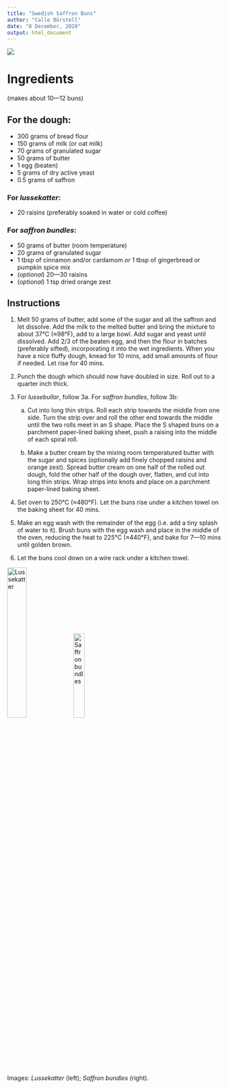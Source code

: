 ```yaml
---
title: "Swedish Saffron Buns"
author: "Calle Börstell"
date: "8 December, 2020"
output: html_document
---
```


![](./lussetitle.jpeg)

# Ingredients
(makes about 10—12 buns)

## For the dough:
* 300 grams of bread flour
* 150 grams of milk (or oat milk)
* 70 grams of granulated sugar
* 50 grams of butter
* 1 egg (beaten)
* 5 grams of dry active yeast
* 0.5 grams of saffron

### For _lussekatter_:
* 20 raisins (preferably soaked in water or cold coffee)

### For _saffron bundles_:
* 50 grams of butter (room temperature)
* 20 grams of granulated sugar
* 1 tbsp of cinnamon and/or cardamom *or* 1 tbsp of gingerbread or pumpkin spice mix
* (_optional_) 20—30 raisins
* (_optional_) 1 tsp dried orange zest

## Instructions

1. Melt 50 grams of butter, add some of the sugar and all the saffron and let dissolve. Add the milk to the melted butter and bring the mixture to about 37°C (≈98°F), add to a large bowl. Add sugar and yeast until dissolved. Add 2/3 of the beaten egg, and then the flour in batches (preferably sifted), incorporating it into the wet ingredients. When you have a nice fluffy dough, knead for 10 mins, add small amounts of flour if needed. Let rise for 40 mins. 

2. Punch the dough which should now have doubled in size. Roll out to a quarter inch thick.

3. For _lussebullar_, follow 3a. For _saffron bundles_, follow 3b:

   a. Cut into long thin strips. Roll each strip towards the middle from one side. Turn the strip over and roll the other end towards the middle until the two rolls meet in an S shape. Place the S shaped buns on a parchment paper-lined baking sheet, push a raising into the middle of each spiral roll.

   b. Make a butter cream by the mixing room temperatured butter with the sugar and spices (optionally add finely chopped raisins and orange zest). Spread butter cream on one half of the rolled out dough, fold the other half of the dough over, flatten, and cut into long thin strips. Wrap strips into knots and place on a parchment paper-lined baking sheet.

4. Set oven to 250°C (≈480°F). Let the buns rise under a kitchen towel on the baking sheet for 40 mins.  

5. Make an egg wash with the remainder of the egg (i.e. add a tiny splash of water to it). Brush buns with the egg wash and place in the middle of the oven, reducing the heat to 225°C (≈440°F), and bake for 7—10 mins until golden brown.

6. Let the buns cool down on a wire rack under a kitchen towel.

![Lussekatter](./lussekatter.jpeg){width=30%}   ![Saffron bundles](./saffron_bundles.jpeg){width=22.5%}

Images: _Lussekatter_ (left); _Saffron bundles_ (right).